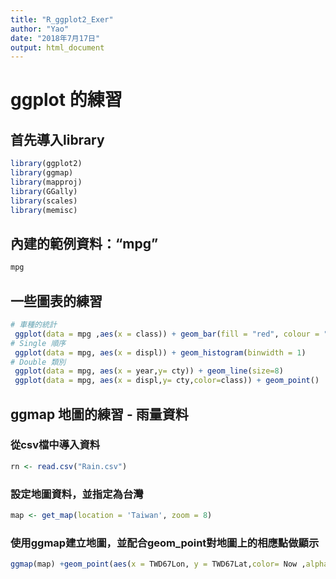 ```yaml
---
title: "R_ggplot2_Exer"
author: "Yao"
date: "2018年7月17日"
output: html_document
---
```


# ggplot 的練習
## 首先導入library
```r
library(ggplot2)
library(ggmap)
library(mapproj)
library(GGally)
library(scales)
library(memisc)
```
## 內建的範例資料："mpg"
```r
mpg
```
## 一些圖表的練習
```r
# 車種的統計
 ggplot(data = mpg ,aes(x = class)) + geom_bar(fill = "red", colour = "blue")
# Single 順序 
 ggplot(data = mpg, aes(x = displ)) + geom_histogram(binwidth = 1)
# Double 類別 
 ggplot(data = mpg, aes(x = year,y= cty)) + geom_line(size=8)
 ggplot(data = mpg, aes(x = displ,y= cty,color=class)) + geom_point()
```

## ggmap 地圖的練習 - 雨量資料

### 從csv檔中導入資料

```r
rn <- read.csv("Rain.csv")
```
### 設定地圖資料，並指定為台灣
```r
map <- get_map(location = 'Taiwan', zoom = 8)
```
### 使用ggmap建立地圖，並配合geom_point對地圖上的相應點做顯示
```r
ggmap(map) +geom_point(aes(x = TWD67Lon, y = TWD67Lat,color= Now ,alpha = Now * 10), data = rn)+ggtitle("日累積降雨量  \n 單位：毫米 \n 資料來源：政府資料公開平台")
```


